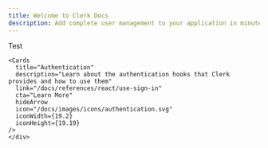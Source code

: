 ```yaml
---
title: Welcome to Clerk Docs
description: Add complete user management to your application in minutes.
---
```



Test

<Hero/>
<div className="container my-4 min-w-full">
  <div className="grid xl:grid-cols-3 xl:grid-rows-2 md:grid-cols-2 md:grid-rows-3 justify-center gap-x-7">
    <FrameworkCards
      title="Next.js"
      description="Learn how to use Clerk to quickly and easily add secure authentication and user management to your Next.js application."
      link="/docs/quickstarts/nextjs"
      cta="Get Started"
      icon="/docs/images/logos/nextjs.svg"
      iconWidth="40"
    />
    <FrameworkCards
      title="React"
      description="Learn how to use Clerk to quickly and easily add secure authentication and user management to your React application."
      link="/docs/quickstarts/react"
      cta="Get Started"
      icon="/docs/images/logos/react.svg"
    />
    <FrameworkCards
      title="Remix"
      description="Learn how to use Clerk to quickly and easily add secure authentication and user management to your Remix application."
      link="/docs/quickstarts/remix"
      cta="Get Started"
      icon="/docs/images/logos/remix.svg"
    />
    <FrameworkCards
      title="Expo"
      description="Learn how to use Clerk to add secure authentication and user management to your Expo application using custom flows."
      link="/docs/quickstarts/expo"
      cta="Get Started"
      icon="/docs/images/logos/expo.svg"
    />
    <FrameworkCards
      title="RedwoodJS"
      description="Learn how to use Clerk to add secure authentication and user management to your RedwoodJS application"
      link="/docs/quickstarts/redwood"
      cta="Get Started"
      icon="/docs/images/logos/redwood.svg"
    />
  </div>
</div>

<Subheader text="Components"/>

<div className="container min-w-full my-4">
  <div className="grid xl:grid-cols-2 auto-rows-auto md:grid-cols-2 gap-x-7 justify-items-stretch">
    <Cards
      title="Authentication"
      description="Learn about the authentication components that Clerk provides and how to use them."
      link="/docs/components/authentication/sign-in"
      cta="Learn More"
      icon="/docs/images/icons/authentication.svg"
      iconWidth={19.2}
      iconHeight={19.19}
    />
    <Cards
      title="User Management"
      description="Learn about the user management components that Clerk provides and how to use them."
      link="/docs/components/control/signed-in"
      cta="Learn More"
      icon="/docs/images/icons/users.svg"
      iconWidth={16.8}
      iconHeight={18}
    />
    <Cards
      title="Organization Management"
      description="Learn about the organization management components that Clerk provides and how to use them."
      link="/docs/components/organization/create-organization"
      cta="Learn More"
      icon="/docs/images/icons/organizations.svg"
      iconWidth={21.6}
      iconHeight={18}
    />
    <Cards
      title="Customization & Localization"
      description="Learn how to customize and localize the Clerk components."
      link="/docs/components/customization/overview"
      cta="Learn More"
      icon="/docs/images/icons/customization.svg"
      iconWidth={19.2}
      iconHeight={19.2}
    />
  </div>
</div>

<Subheader text="Hooks"/>

<div className="container min-w-full my-4">
  <div className="grid xl:grid-cols-2 auto-rows-auto md:grid-cols-2 gap-x-7 justify-items-stretch">
    <Cards
      title="User Management"
      description="Learn about the user management hooks that Clerk provides and how to use them."
      link="/docs/references/react/use-user"
      cta="Learn More"
      hideArrow
      icon="/docs/images/icons/users.svg"
      iconWidth={16.8}
      iconHeight={18}
    />

    <Cards
      title="Authentication"
      description="Learn about the authentication hooks that Clerk provides and how to use them"
      link="/docs/references/react/use-sign-in"
      cta="Learn More"
      hideArrow
      icon="/docs/images/icons/authentication.svg"
      iconWidth={19.2}
      iconHeight={19.19}
    />
    </div>

</div>

<Subheader text="SDKs"/>

<div className="container min-w-full my-4">
  <div className="grid xl:grid-cols-2 auto-rows-auto md:grid-cols-2 gap-x-7 justify-items-stretch">
    <Cards
      title="Next.js"
      description="Learn about the Next.js SDK that Clerk provides and its unique features."
      link="/docs/references/nextjs/get-auth"
      cta="Learn More"
      icon="/docs/images/logos/nextjs.svg"
      iconWidth="40"
    />
    <Cards
      title="Shared"
      description="Learn about Clerk SDK methods that are shared across each framework."
      link="/docs/references/react/use-auth"
      cta="Learn More"
      icon="/docs/images/icons/sdks.svg"
      iconWidth={19.2}
      iconHeight={16.8}
    />
  </div>
</div>
